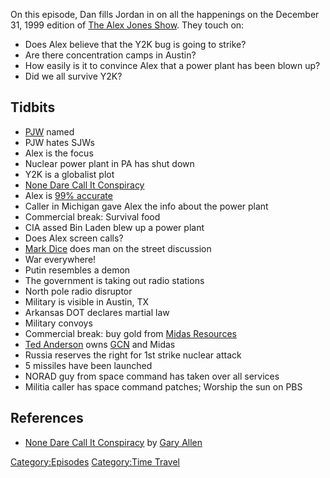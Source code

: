 {{DEFAULTSORT:
    #_EPISODE_0002:December 31, 1999 (Y2K)
}}{{Episode
    | title           = December 31, 1999 (Y2K)
    | caption         = Listen to this episode on [https://knowledgefight.libsyn.com/knowledge-fight-dec-31-1999-y2k Libsyn] [https://open.spotify.com/episode/1UoVNwfrq671ZJxHw3Yhch Spotify]
    | episodeNumber   = 2
    | length          = 01:46:53
    | airDate         = January 10, 2017
    | coverageDate    = December 31, 1999
    | episodeType     = [[:Category:Time Travel|Time Travel]]
    | appearance      = [[Paul Joseph Watson]], [[CIA asset Osama Bin Laden]], [[Mark Dice]], [[Vladimir Putin]], [[Ted Anderson]]
    | beverage        = Prophecy Pinot Noir
    | previousEpisode = [[1: January 2, 2017]]
    | nextEpisode     = [[3: The Secret of 2017]]
}}

{{Stub}}

On this episode, Dan fills Jordan in on all the happenings on the December 31, 1999 edition of [[The Alex Jones Show]]. They touch on:

*Does Alex believe that the Y2K bug is going to strike?
*Are there concentration camps in Austin?
*How easily is it to convince Alex that a power plant has been blown up?
*Did we all survive Y2K?

== Tidbits ==

*[[Paul Joseph Watson|PJW]] named
*PJW hates SJWs
*Alex is the focus
*Nuclear power plant in PA has shut down
*Y2K is a globalist plot
*[[None Dare Call It Conspiracy]]
*Alex is [[Alex's Predictions|99% accurate]]
*Caller in Michigan gave Alex the info about the power plant
*Commercial break: Survival food
*CIA assed Bin Laden blew up a power plant
*Does Alex screen calls?
*[[Mark Dice]] does man on the street discussion
*War everywhere!
*Putin resembles a demon
*The government is taking out radio stations
*North pole radio disruptor
*Military is visible in Austin, TX
*Arkansas DOT declares martial law
*Military convoys
*Commercial break: buy gold from [[Midas Resources]]
*[[Ted Anderson]] owns [[Genesis Communications Network|GCN]] and Midas
*Russia reserves the right for 1st strike nuclear attack
*5 missiles have been launched
*NORAD guy from space command has taken over all services
*Militia caller has space command patches; Worship the sun on PBS

== References ==

*[[None Dare Call It Conspiracy]] by [[Gary Allen]]

[[Category:Episodes]]
[[Category:Time Travel]]
